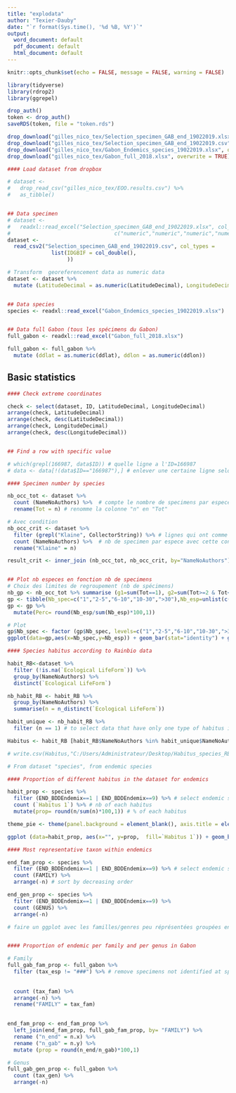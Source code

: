 ```yaml
---
title: "explodata"
author: "Texier-Dauby"
date: "`r format(Sys.time(), '%d %B, %Y')`"
output:
  word_document: default
  pdf_document: default
  html_document: default
---
```


```r
knitr::opts_chunk$set(echo = FALSE, message = FALSE, warning = FALSE)
```

```r

library(tidyverse)
library(rdrop2)
library(ggrepel)

```

```r

drop_auth()
token <- drop_auth()
saveRDS(token, file = "token.rds")

```

```r
drop_download("gilles_nico_tex/Selection_specimen_GAB_end_19022019.xlsx", overwrite = TRUE)
drop_download("gilles_nico_tex/Selection_specimen_GAB_end_19022019.csv", overwrite = TRUE)
drop_download("gilles_nico_tex/Gabon_Endemics_species_19022019.xlsx", overwrite = TRUE)
drop_download("gilles_nico_tex/Gabon_full_2018.xlsx", overwrite = TRUE)
```

```r

#### Load dataset from dropbox

# dataset <- 
#   drop_read_csv("gilles_nico_tex/EOO.results.csv") %>% 
#   as_tibble()


## Data specimen
# dataset <- 
#   readxl::read_excel("Selection_specimen_GAB_end_19022019.xlsx", col_types = 
#                                 c("numeric","numeric","numeric","numeric"))
dataset <- 
  read_csv2("Selection_specimen_GAB_end_19022019.csv", col_types = 
              list(IDGBIF = col_double(),
                   ))

# Transform  georeferencement data as numeric data
dataset <- dataset %>% 
  mutate (LatitudeDecimal = as.numeric(LatitudeDecimal), LongitudeDecimal = as.numeric(LongitudeDecimal))


## Data species
species <- readxl::read_excel("Gabon_Endemics_species_19022019.xlsx")


## Data full Gabon (tous les spécimens du Gabon)
full_gabon <- readxl::read_excel("Gabon_full_2018.xlsx")

full_gabon <- full_gabon %>% 
  mutate (ddlat = as.numeric(ddlat), ddlon = as.numeric(ddlon))
```


## Basic statistics
```r

#### Check extreme coordinates

check <- select(dataset, ID, LatitudeDecimal, LongitudeDecimal)
arrange(check, LatitudeDecimal)
arrange(check, desc(LatitudeDecimal))
arrange(check, LongitudeDecimal)
arrange(check, desc(LongitudeDecimal))


## Find a row with specific value

# which(grepl(166987, data$ID)) # quelle ligne a l'ID=166987
# data <- data[!(data$ID=="166987"),] # enlever une certaine ligne selon sa valeur dans une variable/colonne

```


```r

#### Specimen number by species

nb_occ_tot <- dataset %>% 
  count (NameNoAuthors) %>%  # compte le nombre de specimens par espece
  rename(Tot = n) # renomme la colonne "n" en "Tot"

# Avec condition
nb_occ_crit <- dataset %>% 
  filter (grepl("Klaine", CollectorString)) %>% # lignes qui ont comme collecteur "Klaine"
  count (NameNoAuthors) %>%  # nb de specimen par espece avec cette condition
  rename("Klaine" = n)

result_crit <- inner_join (nb_occ_tot, nb_occ_crit, by="NameNoAuthors")


## Plot nb especes en fonction nb de specimens
# Choix des limites de regroupement (nb de spécimens)
nb_gp <- nb_occ_tot %>% summarise (g1=sum(Tot==1), g2=sum(Tot>=2 & Tot<=5), g3=sum(Tot>5 & Tot<=10), g4=sum(Tot>10 & Tot<=30), g5=sum(Tot>30))
gp <- tibble(Nb_spec=c("1","2-5","6-10","10-30",">30"),Nb_esp=unlist(c(nb_gp[,1:5])))
gp <- gp %>% 
  mutate(Perc= round(Nb_esp/sum(Nb_esp)*100,1))

# Plot
gp$Nb_spec <- factor (gp$Nb_spec, levels=c("1","2-5","6-10","10-30",">30")) # obliger de mettre cette donnee en facteur pour que ggplot prenne en compte cet ordre de donnees pour ploter
ggplot(data=gp,aes(x=Nb_spec,y=Nb_esp)) + geom_bar(stat="identity") + geom_text(aes(label=paste(Perc,"%",sep=" ")),vjust=1.6,color="white")

```


```r

#### Species habitus according to Rainbio data

habit_RB<-dataset %>% 
  filter (!is.na(`Ecological LifeForm`)) %>% 
  group_by(NameNoAuthors) %>%
  distinct(`Ecological LifeForm`)

nb_habit_RB <- habit_RB %>% 
  group_by(NameNoAuthors) %>%
  summarise(n = n_distinct(`Ecological LifeForm`))

habit_unique <- nb_habit_RB %>% 
  filter (n == 1) # to select data that have only one type of habitus in Rainbio data

Habitus <- habit_RB [habit_RB$NameNoAuthors %in% habit_unique$NameNoAuthors,]

# write.csv(Habitus,"C:/Users/Administrateur/Desktop/Habitus_species_RB.csv")
```


```r

# From dataset "species", from endemic species

#### Proportion of different habitus in the dataset for endemics

habit_prop <- species %>% 
  filter (END_BDDEndemix==1 | END_BDDEndemix==9) %>% # select endemic species
  count (`Habitus 1`) %>% # nb of each habitus
  mutate(prop= round(n/sum(n)*100,1)) # % of each habitus

theme_pie <- theme(panel.background = element_blank(), axis.title = element_blank(), axis.text = element_blank())

ggplot (data=habit_prop, aes(x="", y=prop,  fill=`Habitus 1`)) + geom_bar(stat="identity") + coord_polar(theta = "y") + geom_label_repel(aes(label = prop), size=5, show.legend = F, nudge_x = 1) + guides(fill = guide_legend(title = "Group")) + theme_pie

```


```r

#### Most representative taxon within endemics

end_fam_prop <- species %>% 
  filter (END_BDDEndemix==1 | END_BDDEndemix==9) %>% # select endemic species
  count (FAMILY) %>% 
  arrange(-n) # sort by decreasing order

end_gen_prop <- species %>% 
  filter (END_BDDEndemix==1 | END_BDDEndemix==9) %>%
  count (GENUS) %>% 
  arrange(-n)

# faire un ggplot avec les familles/genres peu réprésentées groupées ensemble


#### Proportion of endemic per family and per genus in Gabon

# Family
full_gab_fam_prop <- full_gabon %>%
  filter (tax_esp != "###") %>% # remove specimens not identified at species level
  
  
  count (tax_fam) %>% 
  arrange(-n) %>% 
  rename("FAMILY" = tax_fam)
  

end_fam_prop <- end_fam_prop %>% 
  left_join(end_fam_prop, full_gab_fam_prop, by= "FAMILY") %>% 
  rename ("n_end" = n.x) %>% 
  rename ("n_gab" = n.y) %>% 
  mutate (prop = round(n_end/n_gab)*100,1)

# Genus
full_gab_gen_prop <- full_gabon %>%
  count (tax_gen) %>% 
  arrange(-n)

```

